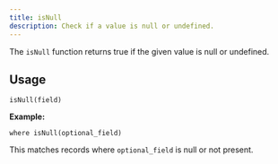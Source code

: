 ```yaml
---
title: isNull
description: Check if a value is null or undefined.
---
```


The `isNull` function returns true if the given value is null or undefined.

## Usage

```
isNull(field)
```

**Example:**
```
where isNull(optional_field)
```
This matches records where `optional_field` is null or not present.